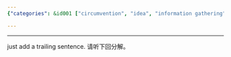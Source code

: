 ```yaml
---
{"categories": &id001 ["circumvention", "idea", "information gathering", "pyjom", "text sources"], "category": "Zhihu", "date": "2022-03-31 03:07:29", "description": "This article discusses the process of converting partial content from Zhihu, a Chinese Q&A platform, and seeks assistance in listening to an upcoming explanation.", "tags": *id001, "title": "Converting partial Zhihu viral content"}

---
```


------
just add a trailing sentence.
请听下回分解。
